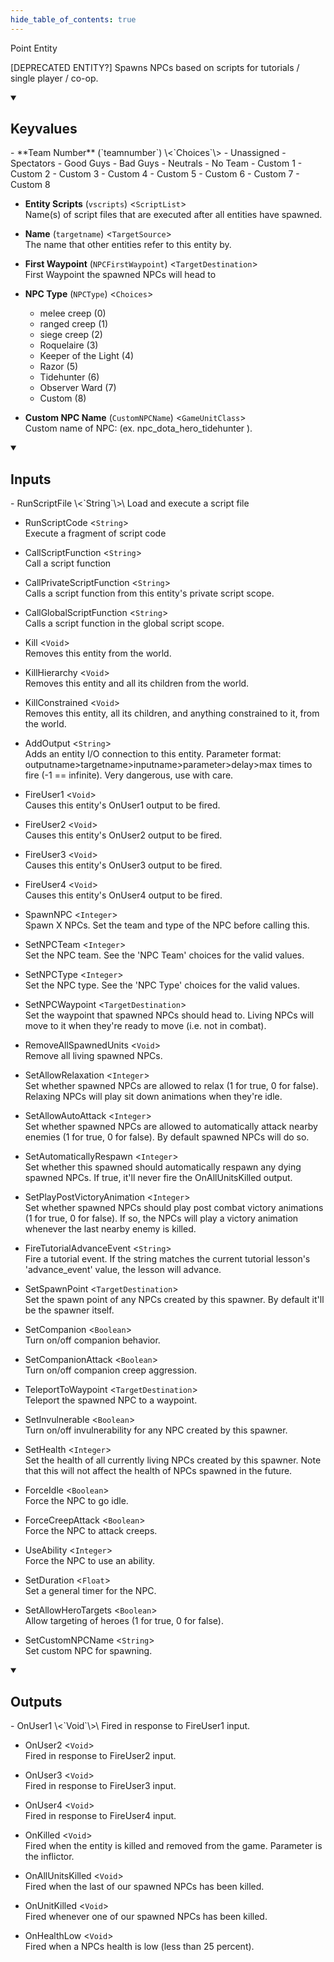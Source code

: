 ```yaml
---
hide_table_of_contents: true
---
```


<!---
!!!!!!
THIS PAGE IS AUTOGENERATED FROM GAME FGD DEFINITIONS!
DO NOT EDIT MANUALLY!
!!!!!!

In order to make edits, you can make an annotation file in /fgd_dump_overrides
-->


Point Entity

[DEPRECATED ENTITY?] Spawns NPCs based on scripts for tutorials / single player / co-op.

<details open>
<summary><h2>Keyvalues</h2></summary>
- **Team Number** (`teamnumber`) \<`Choices`\>
  - Unassigned
  - Spectators
  - Good Guys
  - Bad Guys
  - Neutrals
  - No Team
  - Custom 1
  - Custom 2
  - Custom 3
  - Custom 4
  - Custom 5
  - Custom 6
  - Custom 7
  - Custom 8


- **Entity Scripts** (`vscripts`) \<`ScriptList`\>\
Name(s) of script files that are executed after all entities have spawned.

- **Name** (`targetname`) \<`TargetSource`\>\
The name that other entities refer to this entity by.

- **First Waypoint** (`NPCFirstWaypoint`) \<`TargetDestination`\>\
First Waypoint the spawned NPCs will head to

- **NPC Type** (`NPCType`) \<`Choices`\>
  - melee creep (0)
  - ranged creep (1)
  - siege creep (2)
  - Roquelaire (3)
  - Keeper of the Light (4)
  - Razor (5)
  - Tidehunter (6)
  - Observer Ward (7)
  - Custom (8)


- **Custom NPC Name** (`CustomNPCName`) \<`GameUnitClass`\>\
Custom name of NPC: (ex. npc_dota_hero_tidehunter ).


 </details>
<details open>
<summary><h2>Inputs</h2></summary>
- RunScriptFile \<`String`\>\
Load and execute a script file

- RunScriptCode \<`String`\>\
Execute a fragment of script code

- CallScriptFunction \<`String`\>\
Call a script function

- CallPrivateScriptFunction \<`String`\>\
Calls a script function from this entity's private script scope.

- CallGlobalScriptFunction \<`String`\>\
Calls a script function in the global script scope.

- Kill \<`Void`\>\
Removes this entity from the world.

- KillHierarchy \<`Void`\>\
Removes this entity and all its children from the world.

- KillConstrained \<`Void`\>\
Removes this entity, all its children, and anything constrained to it, from the world.

- AddOutput \<`String`\>\
Adds an entity I/O connection to this entity. Parameter format: outputname&gt;targetname>inputname&gt;parameter&gt;delay&gt;max times to fire (-1 == infinite). Very dangerous, use with care.

- FireUser1 \<`Void`\>\
Causes this entity's OnUser1 output to be fired.

- FireUser2 \<`Void`\>\
Causes this entity's OnUser2 output to be fired.

- FireUser3 \<`Void`\>\
Causes this entity's OnUser3 output to be fired.

- FireUser4 \<`Void`\>\
Causes this entity's OnUser4 output to be fired.

- SpawnNPC \<`Integer`\>\
Spawn X NPCs. Set the team and type of the NPC before calling this.

- SetNPCTeam \<`Integer`\>\
Set the NPC team. See the 'NPC Team' choices for the valid values.

- SetNPCType \<`Integer`\>\
Set the NPC type. See the 'NPC Type' choices for the valid values.

- SetNPCWaypoint \<`TargetDestination`\>\
Set the waypoint that spawned NPCs should head to. Living NPCs will move to it when they're ready to move (i.e. not in combat).

- RemoveAllSpawnedUnits \<`Void`\>\
Remove all living spawned NPCs.

- SetAllowRelaxation \<`Integer`\>\
Set whether spawned NPCs are allowed to relax (1 for true, 0 for false). Relaxing NPCs will play sit down animations when they're idle.

- SetAllowAutoAttack \<`Integer`\>\
Set whether spawned NPCs are allowed to automatically attack nearby enemies (1 for true, 0 for false). By default spawned NPCs will do so.

- SetAutomaticallyRespawn \<`Integer`\>\
Set whether this spawned should automatically respawn any dying spawned NPCs. If true, it'll never fire the OnAllUnitsKilled output.

- SetPlayPostVictoryAnimation \<`Integer`\>\
Set whether spawned NPCs should play post combat victory animations (1 for true, 0 for false). If so, the NPCs will play a victory animation whenever the last nearby enemy is killed.

- FireTutorialAdvanceEvent \<`String`\>\
Fire a tutorial event. If the string matches the current tutorial lesson's 'advance_event' value, the lesson will advance.

- SetSpawnPoint \<`TargetDestination`\>\
Set the spawn point of any NPCs created by this spawner. By default it'll be the spawner itself.

- SetCompanion \<`Boolean`\>\
Turn on/off companion behavior.

- SetCompanionAttack \<`Boolean`\>\
Turn on/off companion creep aggression.

- TeleportToWaypoint \<`TargetDestination`\>\
Teleport the spawned NPC to a waypoint.

- SetInvulnerable \<`Boolean`\>\
Turn on/off invulnerability for any NPC created by this spawner.

- SetHealth \<`Integer`\>\
Set the health of all currently living NPCs created by this spawner. Note that this will not affect the health of NPCs spawned in the future.

- ForceIdle \<`Boolean`\>\
Force the NPC to go idle.

- ForceCreepAttack \<`Boolean`\>\
Force the NPC to attack creeps.

- UseAbility \<`Integer`\>\
Force the NPC to use an ability.

- SetDuration \<`Float`\>\
Set a general timer for the NPC.

- SetAllowHeroTargets \<`Boolean`\>\
Allow targeting of heroes (1 for true, 0 for false).

- SetCustomNPCName \<`String`\>\
Set custom NPC for spawning.


 </details>
<details open>
<summary><h2>Outputs</h2></summary>
- OnUser1 \<`Void`\>\
Fired in response to FireUser1 input.

- OnUser2 \<`Void`\>\
Fired in response to FireUser2 input.

- OnUser3 \<`Void`\>\
Fired in response to FireUser3 input.

- OnUser4 \<`Void`\>\
Fired in response to FireUser4 input.

- OnKilled \<`Void`\>\
Fired when the entity is killed and removed from the game. Parameter is the inflictor.

- OnAllUnitsKilled \<`Void`\>\
Fired when the last of our spawned NPCs has been killed.

- OnUnitKilled \<`Void`\>\
Fired whenever one of our spawned NPCs has been killed.

- OnHealthLow \<`Void`\>\
Fired when a NPCs health is low (less than 25 percent).


 </details>